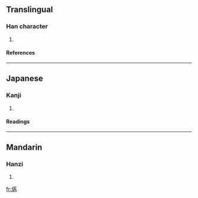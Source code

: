 ==Translingual==
===Han character===
{{Han char|rn=86|rad=火|as=08|sn=12|four=|canj=火廿人月 (FTOB)}}
# {{defn|Han|sort=火08}}
====References====
{{Han ref|kx=0674.170|dkj=19131|dj=1086.060|hdz=32203.090|uh=712B|ud=28971}}

----
==Japanese==
===Kanji===
{{ja-kanji|grade=|rs=火08}}
# {{defn|Japanese}} 
====Readings====
{{ja-readings|on=[[ぜつ]] (zetsu), [[ねち]] (nechi)|kun=[[やく]] (yaku)}}

----
==Mandarin==
===Hanzi===
{{cmn-hanzi|pin=[[ruò]] ([[ruo4]])|wg=jo<sup>4</sup>}}
# {{defn|Mandarin}}

[[fr:焫]]